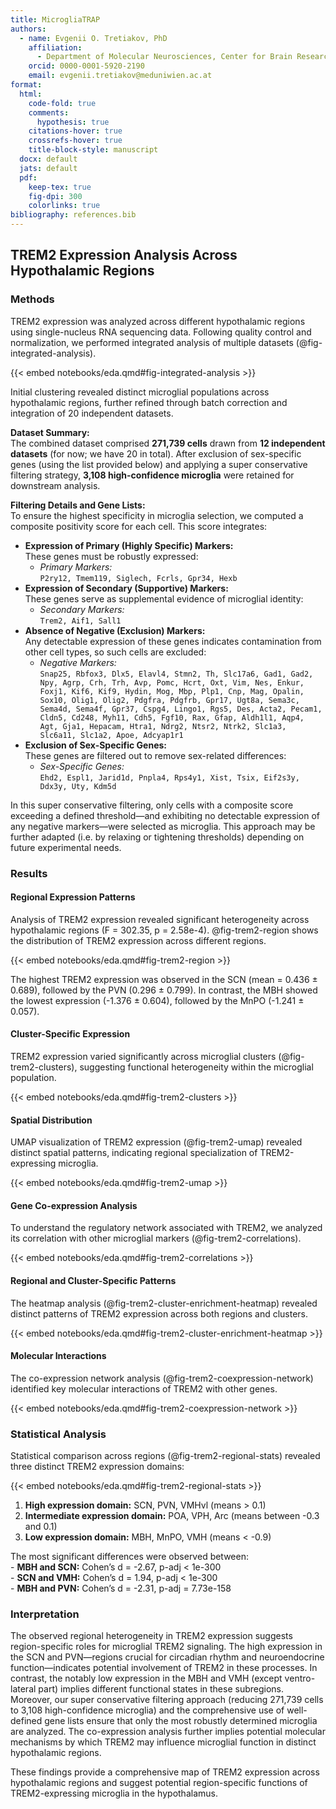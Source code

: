 ```yaml
---
title: MicrogliaTRAP
authors:
  - name: Evgenii O. Tretiakov, PhD
    affiliation:
      - Department of Molecular Neurosciences, Center for Brain Research, Medical University of Vienna, Vienna A-1090, Austria
    orcid: 0000-0001-5920-2190
    email: evgenii.tretiakov@meduniwien.ac.at
format:
  html:
    code-fold: true
    comments:
      hypothesis: true
    citations-hover: true
    crossrefs-hover: true
    title-block-style: manuscript
  docx: default
  jats: default
  pdf:
    keep-tex: true
    fig-dpi: 300
    colorlinks: true
bibliography: references.bib
---
```


## TREM2 Expression Analysis Across Hypothalamic Regions

### Methods

TREM2 expression was analyzed across different hypothalamic regions using single-nucleus RNA sequencing data. Following quality control and normalization, we performed integrated analysis of multiple datasets (@fig-integrated-analysis).

{{< embed notebooks/eda.qmd#fig-integrated-analysis >}}

Initial clustering revealed distinct microglial populations across hypothalamic regions, further refined through batch correction and integration of 20 independent datasets.

**Dataset Summary:**  
The combined dataset comprised **271,739 cells** drawn from **12 independent datasets** (for now; we have 20 in total). After exclusion of sex-specific genes (using the list provided below) and applying a super conservative filtering strategy, **3,108 high-confidence microglia** were retained for downstream analysis.

**Filtering Details and Gene Lists:**  
To ensure the highest specificity in microglia selection, we computed a composite positivity score for each cell. This score integrates:

- **Expression of Primary (Highly Specific) Markers:**  
  These genes must be robustly expressed:
  - *Primary Markers:*  
    `P2ry12, Tmem119, Siglech, Fcrls, Gpr34, Hexb`

- **Expression of Secondary (Supportive) Markers:**  
  These genes serve as supplemental evidence of microglial identity:
  - *Secondary Markers:*  
    `Trem2, Aif1, Sall1`

- **Absence of Negative (Exclusion) Markers:**  
  Any detectable expression of these genes indicates contamination from other cell types, so such cells are excluded:
  - *Negative Markers:*  
    `Snap25, Rbfox3, Dlx5, Elavl4, Stmn2, Th, Slc17a6, Gad1, Gad2, Npy, Agrp, Crh, Trh, Avp, Pomc, Hcrt, Oxt, Vim, Nes, Enkur, Foxj1, Kif6, Kif9, Hydin, Mog, Mbp, Plp1, Cnp, Mag, Opalin, Sox10, Olig1, Olig2, Pdgfra, Pdgfrb, Gpr17, Ugt8a, Sema3c, Sema4d, Sema4f, Gpr37, Cspg4, Lingo1, Rgs5, Des, Acta2, Pecam1, Cldn5, Cd248, Myh11, Cdh5, Fgf10, Rax, Gfap, Aldh1l1, Aqp4, Agt, Gja1, Hepacam, Htra1, Ndrg2, Ntsr2, Ntrk2, Slc1a3, Slc6a11, Slc1a2, Apoe, Adcyap1r1`

- **Exclusion of Sex-Specific Genes:**  
  These genes are filtered out to remove sex-related differences:
  - *Sex-Specific Genes:*  
    `Ehd2, Espl1, Jarid1d, Pnpla4, Rps4y1, Xist, Tsix, Eif2s3y, Ddx3y, Uty, Kdm5d`

In this super conservative filtering, only cells with a composite score exceeding a defined threshold—and exhibiting no detectable expression of any negative markers—were selected as microglia. This approach may be further adapted (i.e. by relaxing or tightening thresholds) depending on future experimental needs.

### Results

#### Regional Expression Patterns

Analysis of TREM2 expression revealed significant heterogeneity across hypothalamic regions (F = 302.35, p = 2.58e-4). @fig-trem2-region shows the distribution of TREM2 expression across different regions.

{{< embed notebooks/eda.qmd#fig-trem2-region >}}

The highest TREM2 expression was observed in the SCN (mean = 0.436 ± 0.689), followed by the PVN (0.296 ± 0.799). In contrast, the MBH showed the lowest expression (-1.376 ± 0.604), followed by the MnPO (-1.241 ± 0.057).

#### Cluster-Specific Expression

TREM2 expression varied significantly across microglial clusters (@fig-trem2-clusters), suggesting functional heterogeneity within the microglial population.

{{< embed notebooks/eda.qmd#fig-trem2-clusters >}}

#### Spatial Distribution

UMAP visualization of TREM2 expression (@fig-trem2-umap) revealed distinct spatial patterns, indicating regional specialization of TREM2-expressing microglia.

{{< embed notebooks/eda.qmd#fig-trem2-umap >}}

#### Gene Co-expression Analysis

To understand the regulatory network associated with TREM2, we analyzed its correlation with other microglial markers (@fig-trem2-correlations).

{{< embed notebooks/eda.qmd#fig-trem2-correlations >}}

#### Regional and Cluster-Specific Patterns

The heatmap analysis (@fig-trem2-cluster-enrichment-heatmap) revealed distinct patterns of TREM2 expression across both regions and clusters.

{{< embed notebooks/eda.qmd#fig-trem2-cluster-enrichment-heatmap >}}

#### Molecular Interactions

The co-expression network analysis (@fig-trem2-coexpression-network) identified key molecular interactions of TREM2 with other genes.

{{< embed notebooks/eda.qmd#fig-trem2-coexpression-network >}}

### Statistical Analysis

Statistical comparison across regions (@fig-trem2-regional-stats) revealed three distinct TREM2 expression domains:

{{< embed notebooks/eda.qmd#fig-trem2-regional-stats >}}

1. **High expression domain:** SCN, PVN, VMHvl (means > 0.1)  
2. **Intermediate expression domain:** POA, VPH, Arc (means between -0.3 and 0.1)  
3. **Low expression domain:** MBH, MnPO, VMH (means < -0.9)

The most significant differences were observed between:  
- **MBH and SCN:** Cohen’s d = -2.67, p-adj < 1e-300  
- **SCN and VMH:** Cohen’s d = 1.94, p-adj < 1e-300  
- **MBH and PVN:** Cohen’s d = -2.31, p-adj = 7.73e-158

### Interpretation

The observed regional heterogeneity in TREM2 expression suggests region-specific roles for microglial TREM2 signaling. The high expression in the SCN and PVN—regions crucial for circadian rhythm and neuroendocrine function—indicates potential involvement of TREM2 in these processes. In contrast, the notably low expression in the MBH and VMH (except ventro-lateral part) implies different functional states in these subregions. Moreover, our super conservative filtering approach (reducing 271,739 cells to 3,108 high-confidence microglia) and the comprehensive use of well-defined gene lists ensure that only the most robustly determined microglia are analyzed. The co-expression analysis further implies potential molecular mechanisms by which TREM2 may influence microglial function in distinct hypothalamic regions.

These findings provide a comprehensive map of TREM2 expression across hypothalamic regions and suggest potential region-specific functions of TREM2-expressing microglia in the hypothalamus.

